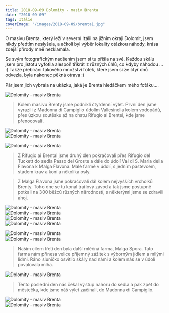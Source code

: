 ```yaml
---
title: 2018-09-09 Dolomity - masiv Brenta
date: "2018-09-09"
tags: Itálie
coverImage: "/images/2018-09-09/brenta1.jpg"
---
```


O masivu Brenta, který leží v severní Itálii na jižním okraji Dolomit, jsem nikdy předtím neslyšela, a ačkoli byl výběr lokality otázkou náhody, krása zdejší přírody mně nezklamala.

Se svým fotografickým nadšením jsem si tu přišla na své. Každou skálu jsem pro jistotu vyfotila alespoň třikrát z různých úhlů, co kdyby náhodou ... :) Takže přebírání takového množství fotek, které jsem si ze čtyř dnů odvezla, byla nakonec pěkná otrava :)

Pár jsem jich vybrala na ukázku, jaká je Brenta hledáčkem mého foťáku....

<div className="flex justify-center pb-2">
  <Image
    src="/images/2018-09-09/brenta2.jpg"
    alt="Dolomity - masiv Brenta"
    width={1024}
    height={548}
  />
</div>

> Kolem masivu Brenty jsme podnikli čtyřdenní výlet. První den jsme vyrazili z Madonna di Campiglio údolím Vallesinella kolem vodopádů, přes úzkou soutěsku až na chatu Rifugio ai Brentei, kde jsme přenocovali.

<CustomImage
  src="/images/2018-09-09/brenta3.jpg"
  alt="Dolomity - masiv Brenta"
  size="horizontalLarge"
/>

<CustomImage
  src="/images/2018-09-09/brenta4.jpg"
  alt="Dolomity - masiv Brenta"
  size="horizontalLarge"
/>

<div className="flex justify-center pb-2">
  <Image
    src="/images/2018-09-09/brenta5.jpg"
    alt="Dolomity - masiv Brenta"
    width={683}
    height={1024}
  />
</div>

<div className="flex justify-center pb-2">
  <Image
    src="/images/2018-09-09/brenta6.jpg"
    alt="Dolomity - masiv Brenta"
    width={683}
    height={1024}
  />
</div>

<CustomImage
  src="/images/2018-09-09/brenta7.jpg"
  alt="Dolomity - masiv Brenta"
  size="horizontalLarge"
/>

<div className="flex justify-center pb-2">
  <Image
    src="/images/2018-09-09/brenta8.jpg"
    alt="Dolomity - masiv Brenta"
    width={1024}
    height={523}
  />
</div>

<CustomImage
  src="/images/2018-09-09/brenta9.jpg"
  alt="Dolomity - masiv Brenta"
  size="horizontalLarge"
/>

> Z Rifugio ai Brentai jsme druhý den pokračovali přes Rifugio del Tuckett do sedla Passo del Groste a dále do údolí Val di S. Maria della Flavona k Malga Flavona. Malé farmě v údolí, s jedním pastevcem, stádem krav a koní a několika osly.

<CustomImage
  src="/images/2018-09-09/brenta11.jpg"
  alt="Dolomity - masiv Brenta"
  size="horizontalLarge"
/>

<CustomImage
  src="/images/2018-09-09/brenta10.jpg"
  alt="Dolomity - masiv Brenta"
  size="horizontalLarge"
/>

<CustomImage
  src="/images/2018-09-09/brenta12.jpg"
  alt="Dolomity - masiv Brenta"
  size="horizontalLarge"
/>
<CustomImage
  src="/images/2018-09-09/brenta13.jpg"
  alt="Dolomity - masiv Brenta"
  size="horizontalLarge"
/>

> Z Malga Flavona jsme pokračovali dál kolem nejvyšších vrcholků Brenty. Toho dne se tu konal trailový závod a tak jsme postupně potkali na 300 běžců různých národností, s některými jsme se zdravili ahoj.

<CustomImage
  src="/images/2018-09-09/brenta1.jpg"
  alt="Dolomity - masiv Brenta"
  size="horizontalLarge"
/>

<div className="flex justify-center pb-2">
  <Image
    src="/images/2018-09-09/brenta14.jpg"
    alt="Dolomity - masiv Brenta"
    width={1024}
    height={378}
  />
</div>
<div className="flex justify-center pb-2">
  <Image
    src="/images/2018-09-09/brenta15.jpg"
    alt="Dolomity - masiv Brenta"
    width={683}
    height={1024}
  />
</div>

<div className="flex justify-center pb-2">
  <Image
    src="/images/2018-09-09/brenta16.jpg"
    alt="Dolomity - masiv Brenta"
    width={1024}
    height={613}
  />
</div>

<div className="flex justify-center pb-2">
  <Image
    src="/images/2018-09-09/brenta17.jpg"
    alt="Dolomity - masiv Brenta"
    width={1024}
    height={603}
  />
</div>

<CustomImage
  src="/images/2018-09-09/brenta18.jpg"
  alt="Dolomity - masiv Brenta"
  size="horizontalLarge"
/>
<CustomImage
  src="/images/2018-09-09/brenta19.jpg"
  alt="Dolomity - masiv Brenta"
  size="horizontalLarge"
/>

<div className="flex justify-center pb-2">
  <Image
    src="/images/2018-09-09/brenta20.jpg"
    alt="Dolomity - masiv Brenta"
    width={1024}
    height={515}
  />
</div>
<div className="flex justify-center pb-2">
  <Image
    src="/images/2018-09-09/brenta21.jpg"
    alt="Dolomity - masiv Brenta"
    width={1024}
    height={559}
  />
</div>

> Naším cílem třetí den byla další mléčná farma, Malga Spora. Tato farma nám přinesa velice příjemný zážitek s výborným jídlem a milými lidmi. Ráno sluníčko osvítilo skály nad námi a kolem nás se v údolí povalovala mlha.

<CustomImage
  src="/images/2018-09-09/brenta22.jpg"
  alt="Dolomity - masiv Brenta"
  size="horizontalLarge"
/>
<CustomImage
  src="/images/2018-09-09/brenta23.jpg"
  alt="Dolomity - masiv Brenta"
  size="horizontalLarge"
/>

<div className="flex justify-center pb-2">
  <Image
    src="/images/2018-09-09/brenta24.jpg"
    alt="Dolomity - masiv Brenta"
    width={1024}
    height={460}
  />
</div>

<CustomImage
  src="/images/2018-09-09/brenta25.jpg"
  alt="Dolomity - masiv Brenta"
  size="horizontalLarge"
/>
<CustomImage
  src="/images/2018-09-09/brenta26.jpg"
  alt="Dolomity - masiv Brenta"
  size="horizontalLarge"
/>

<CustomImage
  src="/images/2018-09-09/brenta27.jpg"
  alt="Dolomity - masiv Brenta"
  size="horizontalLarge"
/>

> Tento poslední den nás čekal výstup nahoru do sedla a pak zpět do městečka, kde jsme náš výlet začínali, do Madonna di Campiglio.

<CustomImage
  src="/images/2018-09-09/brenta28.jpg"
  alt="Dolomity - masiv Brenta"
  size="horizontalLarge"
/>

<div className="flex justify-center pb-2">
  <Image
    src="/images/2018-09-09/brenta29.jpg"
    alt="Dolomity - masiv Brenta"
    width={1024}
    height={500}
  />
</div>

<div className="flex justify-center pb-2">
  <Image
    src="/images/2018-09-09/brenta30.jpg"
    alt="Dolomity - masiv Brenta"
    width={1024}
    height={536}
  />
</div>

<CustomImage
  src="/images/2018-09-09/brenta31.jpg"
  alt="Dolomity - masiv Brenta"
  size="horizontalLarge"
/>
